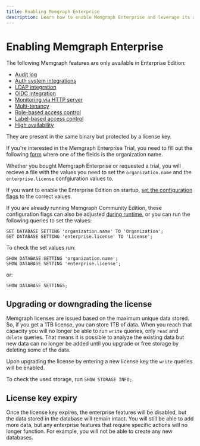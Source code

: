 ```yaml
---
title: Enabling Memgraph Enterprise
description: Learn how to enable Memgraph Enterprise and leverage its advanced capabilities to scale and optimize your graph computing tasks. Find out more in our documentation and pricing pages. 
---
```


#  Enabling Memgraph Enterprise

The following Memgraph features are only available in Enterprise Edition:

- [Audit log](/database-management/logs#audit-log-enterprise)
- [Auth system integrations](/database-management/authentication-and-authorization/auth-system-integrations)
- [LDAP integration](/database-management/authentication-and-authorization/auth-system-integrations#ldap)
- [OIDC integration](/database-management/authentication-and-authorization/auth-system-integrations#oidc)
- [Monitoring via HTTP server](/database-management/monitoring#monitoring-via-http-server-enterprise)
- [Multi-tenancy](/database-management/multi-tenancy)
- [Role-based access control](/database-management/authentication-and-authorization/role-based-access-control)
- [Label-based access control](/database-management/authentication-and-authorization/role-based-access-control#label-based-access-control)
- [High availability](/clustering/high-availability)

 They are present in the same binary but protected by a license key.

If you're interested in the Memgraph Enterprise Trial, you need to fill out the
following [form](https://memgraph.com/enterprise-trial) where one of the fields
is the organization name.

Whether you bought Memgraph Enterprise or requested a trial, you will recieve a
file with the values you need to set the `organization.name` and the
`enterprise.license` confgiuration values to.

If you want to enable the Enterprise Edition on startup, [set the configuration
flags](/configuration/configuration-settings#change-the-configuration) to the
correct values. 

If you are already running Memgraph Community Edition, these configuration flags
can also be adjusted [during
runtime](/configuration/configuration-settings#during-runtime), or you can run
the following queries to set the values:

```
SET DATABASE SETTING 'organization.name' TO 'Organization';
SET DATABASE SETTING 'enterprise.license' TO 'License';
```

To check the set values run: 

```opencypher
SHOW DATABASE SETTING 'organization.name';
SHOW DATABASE SETTING 'enterprise.license';
```

or:

```opencypher
SHOW DATABASE SETTINGS;
```

## Upgrading or downgrading the license

Memgraph licenses are issued based on the maximum unique data stored. So, if you
get a 1TB license, you can store 1TB of data. When you reach that capacity you
will no longer be able to run `write` queries, only `read` and `delete` queries.
That means it is possible to analyze the existing data but new data can no
longer be added until you upgrade or free storage by deleting some of the data.

Upon upgrading the license by entering a new license key the `write` queries
will be enabled.

To check the used storage, run `SHOW STORAGE INFO;`.

## License key expiry

Once the license key expires, the enterprise features will be disabled, but the
data stored in the database will remain intact. You will still be able to add
more data, but any enterprise features that require specific actions will no
longer function. For example, you will not be able to create any new databases.
